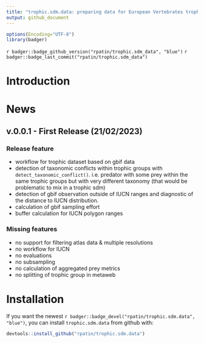 ```yaml
---
title: "trophic.sdm.data: preparing data for European Vertebrates trophic SDM"
output: github_document
---
```



```r
options(Encoding="UTF-8")
library(badger)
```


<!-- `r badger::badge_cran_release("segclust2d", "orange")` -->
<!-- `r badger::badge_cran_download("segclust2d", "grand-total", "yellow")` -->
`r badger::badge_github_version("rpatin/trophic.sdm_data", "blue")`
`r badger::badge_last_commit("rpatin/trophic.sdm_data")`

# Introduction


# News 

## v.0.0.1 - First Release (21/02/2023)

### Release feature
- workflow for trophic dataset based on gbif data
- detection of taxonomic conflicts within trophic groups with `detect_taxonomic_conflict()`. i.e. predator with some prey within the same 
trophic groups but with very different taxonomy (that would be problematic to mix 
in a trophic sdm)
- detection of gbif observation outside of IUCN ranges and diagnostic of the distance 
to IUCN distribution.
- calculation of gbif sampling effort
- buffer calculation for IUCN polygon ranges

### Missing features
- no support for filtering atlas data & multiple resolutions
- no workflow for IUCN
- no evaluations
- no subsampling
- no calculation of aggregated prey metrics
- no splitting of trophic group in metaweb


# Installation

If you want the newest `r badger::badge_devel("rpatin/trophic.sdm.data", "blue")`, you
can install `trophic.sdm.data` from github  with:

```r
devtools::install_github("rpatin/trophic.sdm.data")
```

